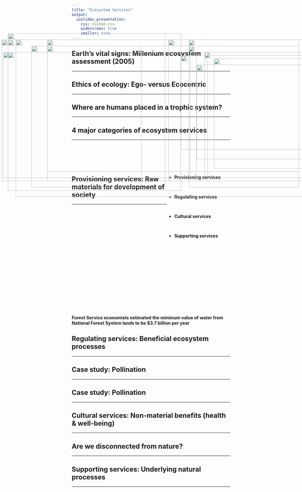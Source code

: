 ```yaml
---
title: "Ecosystem Services"
output: 
  ioslides_presentation:
    css: custom.css
    widescreen: true
    smaller: true
---
```


<!-- ## -->

<!-- <IMG STYLE="position:absolute; TOP:50px; LEFT:125px; WIDTH:800px; HEIGHT:600px" SRC="images/biodiverse.png"> -->

## Earth's vital signs: Millenium ecosystem assessment (2005)
<hr>

<IMG STYLE="position:absolute; TOP:180px; LEFT:50px; WIDTH:1000px; HEIGHT:500px" SRC="images/ma2005.png">

## Ethics of ecology: Ego- versus Ecocentric
<hr>

<IMG STYLE="position:absolute; TOP:180px; LEFT:150px; WIDTH:800px; HEIGHT:450px" SRC="images/ethics.jpg">

## Where are humans placed in a trophic system?
<hr>

<IMG STYLE="position:absolute; TOP:230px; LEFT:575px; WIDTH:515px; HEIGHT:300px" SRC="images/humansfood.jpeg">

<IMG STYLE="position:absolute; TOP:180px; LEFT:5px; WIDTH:600px; HEIGHT:450px" SRC="images/trophic.png">

## 4 major categories of ecosystem services
<hr>
<br/>
<br/>
<br/>
<br/>

<IMG STYLE="position:absolute; TOP:160px; LEFT:25px; WIDTH:550px; HEIGHT:500px" SRC="images/Ecosystem-Services2.png">

<div style="float: right; width: 40%;">

* **Provisioning services**

<br/>

* **Regulating services**

<br/>

* **Cultural services**

<br/>

* **Supporting services**

 </div>

## Provisioning services: Raw materials for development of society
<hr>
<br/>
<br/>
<br/>
<br/>
<br/>
<br/>
<br/>
<br/>
<br/>
<br/>
<br/>
<br/>
<br/>
<br/>
<br/>
<br/>
<br/>
<br/>
<br/>

<IMG STYLE="position:absolute; TOP:200px; LEFT:150px; WIDTH:800px; HEIGHT:400px" SRC="images/provision.png">

**Forest Service economists estimated the minimum value of water from National Forest System lands to be $3.7 billion per year**

## Regulating services: Beneficial ecosystem processes
<hr>

<IMG STYLE="position:absolute; TOP:200px; LEFT:100px; WIDTH:350px; HEIGHT:450px" SRC="images/catskills2.jpg">

<IMG STYLE="position:absolute; TOP:200px; LEFT:600px; WIDTH:350px; HEIGHT:450px" SRC="images/catskills.jpg">

## Case study: Pollination
<hr>

<IMG STYLE="position:absolute; TOP:160px; LEFT:25px; WIDTH:500px; HEIGHT:500px" SRC="images/pollination.png">

<IMG STYLE="position:absolute; TOP:220px; LEFT:650px; WIDTH:400px; HEIGHT:400px" SRC="images/chinaapple.jpg">

## Case study: Pollination
<hr>

<IMG STYLE="position:absolute; TOP:160px; LEFT:25px; WIDTH:500px; HEIGHT:500px" SRC="images/insectdown.jpeg">

<IMG STYLE="position:absolute; TOP:180px; LEFT:600px; WIDTH:450px; HEIGHT:450px" SRC="images/windshield.jpg">

## Cultural services: Non-material benefits (health & well-being)
<hr>

<IMG STYLE="position:absolute; TOP:220px; LEFT:10px; WIDTH:650px; HEIGHT:400px" SRC="images/cultural.png">

<IMG STYLE="position:absolute; TOP:240px; LEFT:680px; WIDTH:400px; HEIGHT:350px" SRC="images/highline.jpg">

## Are we disconnected from nature?
<hr>

<IMG STYLE="position:absolute; TOP:220px; LEFT:25px; WIDTH:600px; HEIGHT:400px" SRC="images/naturewords.png">

<IMG STYLE="position:absolute; TOP:260px; LEFT:625px; WIDTH:450px; HEIGHT:300px" SRC="images/outdoors.jpg">

## Supporting services: Underlying natural processes
<hr>

<IMG STYLE="position:absolute; TOP:180px; LEFT:25px; WIDTH:500px; HEIGHT:450px" SRC="images/photosyn.jpg">

<IMG STYLE="position:absolute; TOP:180px; LEFT:535px; WIDTH:550px; HEIGHT:450px" SRC="images/soil2.jpg">

<!-- ## Conservation and restoration -->
<!-- <hr> -->

<!-- <IMG STYLE="position:absolute; TOP:220px; LEFT:150px; WIDTH:800px; HEIGHT:400px" SRC="images/pest_recovery.jpg"> -->

<!-- ## The importance of connectedness -->
<!-- <hr> -->

<!-- <IMG STYLE="position:absolute; TOP:175px; LEFT:100px; WIDTH:300px; HEIGHT:450px" SRC="images/corridors.jpg"> -->

<!-- <IMG STYLE="position:absolute; TOP:175px; LEFT:500px; WIDTH:550px; HEIGHT:450px" SRC="images/corridors2.jpg"> -->

<!-- ## -->

<!-- <IMG STYLE="position:absolute; TOP:75px; LEFT:100px; WIDTH:900px; HEIGHT:600px" SRC="images/agri.jpg"> -->

<!-- ##  -->

<!-- <IMG STYLE="position:absolute; TOP:150px; LEFT:100px; WIDTH:900px; HEIGHT:450px" SRC="images/urban.png"> -->